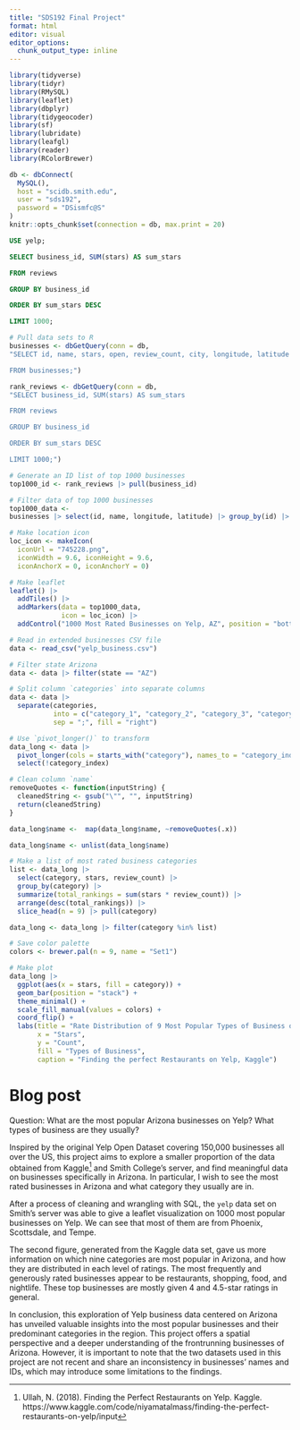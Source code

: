 ```yaml
---
title: "SDS192 Final Project"
format: html
editor: visual
editor_options: 
  chunk_output_type: inline
---
```


```r
library(tidyverse)
library(tidyr)
library(RMySQL)
library(leaflet)
library(dbplyr)
library(tidygeocoder)
library(sf)
library(lubridate)
library(leafgl)
library(reader)
library(RColorBrewer)

db <- dbConnect(
  MySQL(),
  host = "scidb.smith.edu",
  user = "sds192",
  password = "DSismfc@S"
)
knitr::opts_chunk$set(connection = db, max.print = 20)

```

```sql
USE yelp;

```


```sql
SELECT business_id, SUM(stars) AS sum_stars

FROM reviews

GROUP BY business_id

ORDER BY sum_stars DESC

LIMIT 1000;
```

```r
# Pull data sets to R
businesses <- dbGetQuery(conn = db, 
"SELECT id, name, stars, open, review_count, city, longitude, latitude

FROM businesses;")

rank_reviews <- dbGetQuery(conn = db,
"SELECT business_id, SUM(stars) AS sum_stars

FROM reviews

GROUP BY business_id

ORDER BY sum_stars DESC

LIMIT 1000;")

# Generate an ID list of top 1000 businesses
top1000_id <- rank_reviews |> pull(business_id)

# Filter data of top 1000 businesses
top1000_data <- 
businesses |> select(id, name, longitude, latitude) |> group_by(id) |> filter(id %in% top1000_id)

# Make location icon
loc_icon <- makeIcon(
  iconUrl = "745228.png",
  iconWidth = 9.6, iconHeight = 9.6,
  iconAnchorX = 0, iconAnchorY = 0)

# Make leaflet
leaflet() |>
  addTiles() |>
  addMarkers(data = top1000_data,
             icon = loc_icon) |>
  addControl("1000 Most Rated Businesses on Yelp, AZ", position = "bottomleft" )


```

```r
# Read in extended businesses CSV file
data <- read_csv("yelp_business.csv")

# Filter state Arizona
data <- data |> filter(state == "AZ")

# Split column `categories` into separate columns
data <- data |>
  separate(categories, 
           into = c("category_1", "category_2", "category_3", "category_4", "category_5"),
           sep = ";", fill = "right") 

# Use `pivot_longer()` to transform 
data_long <- data |> 
  pivot_longer(cols = starts_with("category"), names_to = "category_index", values_to = "category", values_drop_na = TRUE) |> 
  select(!category_index)

# Clean column `name`
removeQuotes <- function(inputString) {
  cleanedString <- gsub("\"", "", inputString)
  return(cleanedString)
}

data_long$name <-  map(data_long$name, ~removeQuotes(.x))

data_long$name <- unlist(data_long$name)

# Make a list of most rated business categories
list <- data_long |> 
  select(category, stars, review_count) |> 
  group_by(category) |> 
  summarize(total_rankings = sum(stars * review_count)) |>
  arrange(desc(total_rankings)) |>
  slice_head(n = 9) |> pull(category)

data_long <- data_long |> filter(category %in% list)

# Save color palette
colors <- brewer.pal(n = 9, name = "Set1")

# Make plot
data_long |> 
  ggplot(aes(x = stars, fill = category)) +
  geom_bar(position = "stack") +
  theme_minimal() + 
  scale_fill_manual(values = colors) + 
  coord_flip() +
  labs(title = "Rate Distribution of 9 Most Popular Types of Business on Yelp",
       x = "Stars",
       y = "Count",
       fill = "Types of Business",
       caption = "Finding the perfect Restaurants on Yelp, Kaggle")

```
# Blog post

Question: What are the most popular Arizona businesses on Yelp? What types of business are they usually?

Inspired by the original Yelp Open Dataset covering 150,000 businesses all over the US, this project aims to explore a smaller proportion of the data obtained from Kaggle[^1] and Smith College’s server, and find meaningful data on businesses specifically in Arizona. In particular, I wish to see the most rated businesses in Arizona and what category they usually are in. 

After a process of cleaning and wrangling with SQL, the `yelp` data set on Smith’s server was able to give a leaflet visualization on 1000 most popular businesses on Yelp. We can see that most of them are from Phoenix, Scottsdale, and Tempe.

The second figure, generated from the Kaggle data set, gave us more information on which nine categories are most popular in Arizona, and how they are distributed in each level of ratings. The most frequently and generously rated businesses appear to be restaurants, shopping, food, and nightlife. These top businesses are mostly given 4 and 4.5-star ratings in general. 

In conclusion, this exploration of Yelp business data centered on Arizona has unveiled valuable insights into the most popular businesses and their predominant categories in the region. This project offers a spatial perspective and a deeper understanding of the frontrunning businesses of Arizona. However, it is important to note that the two datasets used in this project are not recent and share an inconsistency in businesses’ names and IDs, which may introduce some limitations to the findings.

[^1]:Ullah, N. (2018). Finding the Perfect Restaurants on Yelp. Kaggle. https://www.kaggle.com/code/niyamatalmass/finding-the-perfect-restaurants-on-yelp/input



